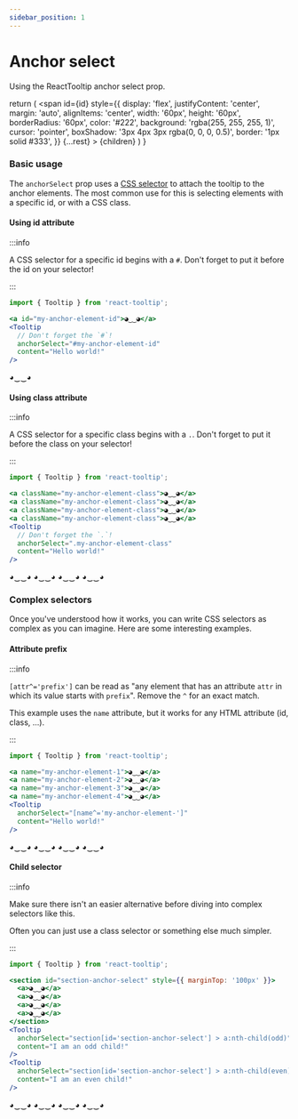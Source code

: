 ```yaml
---
sidebar_position: 1
---
```


# Anchor select

Using the ReactTooltip anchor select prop.


  return (
    <span
      id={id}
      style={{
        display: 'flex',
        justifyContent: 'center',
        margin: 'auto',
        alignItems: 'center',
        width: '60px',
        height: '60px',
        borderRadius: '60px',
        color: '#222',
        background: 'rgba(255, 255, 255, 1)',
        cursor: 'pointer',
        boxShadow: '3px 4px 3px rgba(0, 0, 0, 0.5)',
        border: '1px solid #333',
      }}
      {...rest}
    >
      {children}
    </span>
  )
}

### Basic usage

The `anchorSelect` prop uses a [CSS selector](https://developer.mozilla.org/en-US/docs/Web/CSS/CSS_Selectors) to attach the tooltip to the anchor elements. The most common use for this is selecting elements with a specific id, or with a CSS class.

#### Using id attribute

:::info

A CSS selector for a specific id begins with a `#`. Don't forget to put it before the id on your selector!

:::

```jsx
import { Tooltip } from 'react-tooltip';

<a id="my-anchor-element-id">◕‿‿◕</a>
<Tooltip
  // Don't forget the `#`!
  anchorSelect="#my-anchor-element-id"
  content="Hello world!"
/>
```

<TooltipAnchor id="my-anchor-element-id">◕‿‿◕</TooltipAnchor>
<Tooltip anchorSelect="#my-anchor-element-id" content="Hello world!" />

#### Using class attribute

:::info

A CSS selector for a specific class begins with a `.`. Don't forget to put it before the class on your selector!

:::

```jsx
import { Tooltip } from 'react-tooltip';

<a className="my-anchor-element-class">◕‿‿◕</a>
<a className="my-anchor-element-class">◕‿‿◕</a>
<a className="my-anchor-element-class">◕‿‿◕</a>
<a className="my-anchor-element-class">◕‿‿◕</a>
<Tooltip
  // Don't forget the `.`!
  anchorSelect=".my-anchor-element-class"
  content="Hello world!"
/>
```

<div style={{ display: 'flex', gap: '5px', width: 'fit-content', margin: 'auto' }}>
  <TooltipAnchor className="my-anchor-element-class">◕‿‿◕</TooltipAnchor>
  <TooltipAnchor className="my-anchor-element-class">◕‿‿◕</TooltipAnchor>
  <TooltipAnchor className="my-anchor-element-class">◕‿‿◕</TooltipAnchor>
  <TooltipAnchor className="my-anchor-element-class">◕‿‿◕</TooltipAnchor>
</div>
<Tooltip anchorSelect=".my-anchor-element-class" content="Hello world!" />

### Complex selectors

Once you've understood how it works, you can write CSS selectors as complex as you can imagine. Here are some interesting examples.

#### Attribute prefix

:::info

`[attr^='prefix']` can be read as "any element that has an attribute `attr` in which its value starts with `prefix`". Remove the `^` for an exact match.

This example uses the `name` attribute, but it works for any HTML attribute (id, class, ...).

:::

```jsx
import { Tooltip } from 'react-tooltip';

<a name="my-anchor-element-1">◕‿‿◕</a>
<a name="my-anchor-element-2">◕‿‿◕</a>
<a name="my-anchor-element-3">◕‿‿◕</a>
<a name="my-anchor-element-4">◕‿‿◕</a>
<Tooltip
  anchorSelect="[name^='my-anchor-element-']"
  content="Hello world!"
/>
```

<div style={{ display: 'flex', gap: '5px', width: 'fit-content', margin: 'auto' }}>
  <TooltipAnchor name="my-anchor-element-1">◕‿‿◕</TooltipAnchor>
  <TooltipAnchor name="my-anchor-element-2">◕‿‿◕</TooltipAnchor>
  <TooltipAnchor name="my-anchor-element-3">◕‿‿◕</TooltipAnchor>
  <TooltipAnchor name="my-anchor-element-4">◕‿‿◕</TooltipAnchor>
</div>
<Tooltip anchorSelect="[name^='my-anchor-element-']" content="Hello world!" />

#### Child selector

:::info

Make sure there isn't an easier alternative before diving into complex selectors like this.

Often you can just use a class selector or something else much simpler.

:::

```jsx
import { Tooltip } from 'react-tooltip';

<section id="section-anchor-select" style={{ marginTop: '100px' }}>
  <a>◕‿‿◕</a>
  <a>◕‿‿◕</a>
  <a>◕‿‿◕</a>
  <a>◕‿‿◕</a>
</section>
<Tooltip
  anchorSelect="section[id='section-anchor-select'] > a:nth-child(odd)"
  content="I am an odd child!"
/>
<Tooltip
  anchorSelect="section[id='section-anchor-select'] > a:nth-child(even)"
  content="I am an even child!"
/>
```

<section
  id="section-anchor-select"
  style={{ display: 'flex', gap: '5px', width: 'fit-content', margin: 'auto' }}
>
  <TooltipAnchor>◕‿‿◕</TooltipAnchor>
  <TooltipAnchor>◕‿‿◕</TooltipAnchor>
  <TooltipAnchor>◕‿‿◕</TooltipAnchor>
  <TooltipAnchor>◕‿‿◕</TooltipAnchor>
</section>
<Tooltip
  anchorSelect="section[id='section-anchor-select'] > span:nth-child(odd)"
  content="I am an odd child!"
/>
<Tooltip
  anchorSelect="section[id='section-anchor-select'] > span:nth-child(even)"
  content="I am an even child!"
/>
